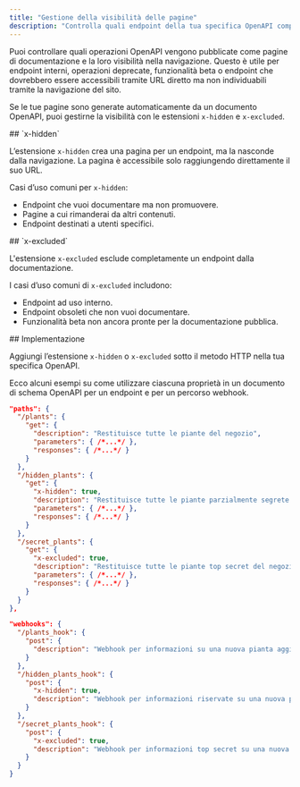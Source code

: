 ```yaml
---
title: "Gestione della visibilità delle pagine"
description: "Controlla quali endpoint della tua specifica OpenAPI compaiono nella navigazione della documentazione"
---
```


Puoi controllare quali operazioni OpenAPI vengono pubblicate come pagine di documentazione e la loro visibilità nella navigazione. Questo è utile per endpoint interni, operazioni deprecate, funzionalità beta o endpoint che dovrebbero essere accessibili tramite URL diretto ma non individuabili tramite la navigazione del sito.

Se le tue pagine sono generate automaticamente da un documento OpenAPI, puoi gestirne la visibilità con le estensioni `x-hidden` e `x-excluded`.

<div id="x-hidden">
  ## `x-hidden`
</div>

L’estensione `x-hidden` crea una pagina per un endpoint, ma la nasconde dalla navigazione. La pagina è accessibile solo raggiungendo direttamente il suo URL.

Casi d’uso comuni per `x-hidden`:

- Endpoint che vuoi documentare ma non promuovere.
- Pagine a cui rimanderai da altri contenuti.
- Endpoint destinati a utenti specifici.

<div id="x-excluded">
  ## `x-excluded`
</div>

L'estensione `x-excluded` esclude completamente un endpoint dalla documentazione.

I casi d’uso comuni di `x-excluded` includono:

- Endpoint ad uso interno.
- Endpoint obsoleti che non vuoi documentare.
- Funzionalità beta non ancora pronte per la documentazione pubblica.

<div id="implementation">
  ## Implementazione
</div>

Aggiungi l’estensione `x-hidden` o `x-excluded` sotto il metodo HTTP nella tua specifica OpenAPI.

Ecco alcuni esempi su come utilizzare ciascuna proprietà in un documento di schema OpenAPI per un endpoint e per un percorso webhook.

```json {11, 19}
"paths": {
  "/plants": {
    "get": {
      "description": "Restituisce tutte le piante del negozio",
      "parameters": { /*...*/ },
      "responses": { /*...*/ }
    }
  },
  "/hidden_plants": {
    "get": {
      "x-hidden": true,
      "description": "Restituisce tutte le piante parzialmente segrete del negozio",
      "parameters": { /*...*/ },
      "responses": { /*...*/ }
    }
  },
  "/secret_plants": {
    "get": {
      "x-excluded": true,
      "description": "Restituisce tutte le piante top secret del negozio (non pubblicare questo endpoint!)",
      "parameters": { /*...*/ },
      "responses": { /*...*/ }
    }
  }
},
```

```json {9, 15}
"webhooks": {
  "/plants_hook": {
    "post": {
      "description": "Webhook per informazioni su una nuova pianta aggiunta al negozio",
    }
  },
  "/hidden_plants_hook": {
    "post": {
      "x-hidden": true,
      "description": "Webhook per informazioni riservate su una nuova pianta aggiunta al negozio"
    }
  },
  "/secret_plants_hook": {
    "post": {
      "x-excluded": true,
      "description": "Webhook per informazioni top secret su una nuova pianta aggiunta al negozio (non pubblicare questo endpoint!)"
    }
  }
}
```
